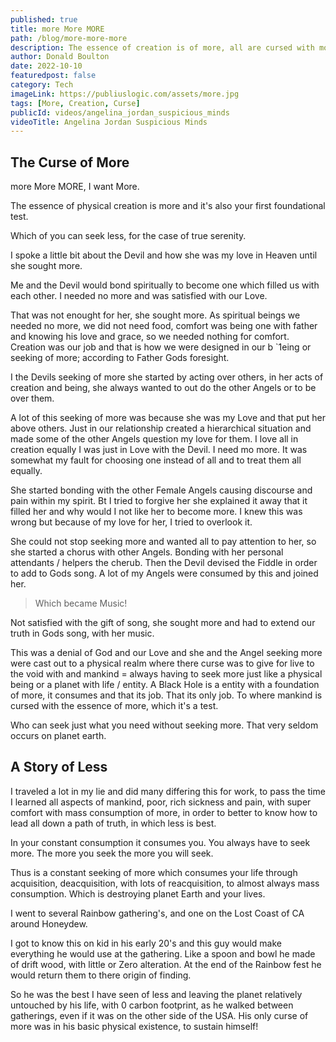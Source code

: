 ```yaml
---
published: true
title: more More MORE
path: /blog/more-more-more
description: The essence of creation is of more, all are cursed with more!
author: Donald Boulton
date: 2022-10-10
featuredpost: false
category: Tech
imageLink: https://publiuslogic.com/assets/more.jpg
tags: [More, Creation, Curse]
publicId: videos/angelina_jordan_suspicious_minds
videoTitle: Angelina Jordan Suspicious Minds
---
```


## The Curse of More

more More MORE, I want More.

The essence of physical creation is more and it's also your first foundational test. 

Which of you can seek less, for the case of true serenity.

<Section>
I spoke a little bit about the Devil and how she was my love in Heaven until she sought more. 

Me and the Devil would bond spiritually to become one which filled us with each other. I needed no more and was satisfied with our Love.

That was not enought for her, she sought more. As spiritual beings we needed no more, we did not need food, comfort was being one with father and knowing his love and grace, so we needed nothing for comfort. Creation was our job and that is how we were designed in our b  `1eing or seeking of more; according to Father Gods foresight.

I the Devils seeking of more she started by acting over others, in her acts of creation and being, she always wanted to out do the other Angels or to be over them.

</Section>

<Section>
A lot of this seeking of more was because she was my Love and that put her above others. Just in our relationship created a hierarchical situation and made some of the other Angels question my love for them. I love all in creation equally I was just in Love with the Devil. I need mo more. It was somewhat my fault for choosing one instead of all and to treat them all equally.

She started bonding with the other Female Angels causing discourse and pain within my spirit. Bt I tried to forgive her she explained it away that it filled her and why would I not like her to become more. I knew this was wrong but because of my love for her, I tried to overlook it.

She could not stop seeking more and wanted all to pay attention to her, so she started a chorus with other Angels. Bonding with her personal attendants / helpers the cherub. Then the Devil devised the Fiddle in order to add to Gods song. A lot of my Angels were consumed by this and joined her. 

> Which became Music! 

</Section>

<Section>
Not satisfied with the gift of song, she sought more and had to extend our truth in Gods song, with her music.

This was a denial of God and our Love and she and the Angel seeking more were cast out to a physical realm where there curse was to give for live to the void with and mankind = always having to seek more just like a physical being or a planet with life / entity. A Black Hole is a entity with a foundation of more, it consumes and that its job. That its only job. To where mankind is cursed with the essence of more, which it's a test.

Who can seek just what you need without seeking more. That very seldom occurs on planet earth.

</Section>

## A Story of Less

<Section>
I traveled a lot in my lie and did many differing this for work, to pass the time I learned all aspects of mankind, poor, rich sickness and pain, with super comfort with mass consumption of more, in order to better to know how to lead all down a path of truth, in which less is best. 

In your constant consumption it consumes you. You always have to seek more. The more you seek the more you will seek.

Thus is a constant seeking of more which consumes your life through acquisition, deacquisition, with lots of reacquisition, to almost always mass consumption. Which is destroying planet Earth and your lives.

I went to several Rainbow gathering's, and one on the Lost Coast of CA around Honeydew.

I got to know this on kid in his early 20's and this guy would make everything he would use at the gathering. Like a spoon and bowl he made of drift wood, with little or Zero alteration. At the end of the Rainbow fest he would return them to there origin of finding. 

So he was the best I have seen of less and leaving the planet relatively untouched by his life, with 0 carbon footprint, as he walked between gatherings, even if it was on the other side of the USA. His only curse of more was in his basic physical existence, to sustain himself!

</Section>

<WavyHr className="mt-1 mb-1 text-fuchsia-600" />
